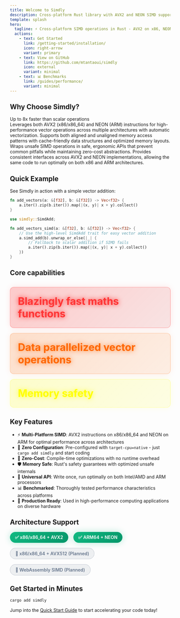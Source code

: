 ```yaml
---
title: Welcome to Simdly
description: Cross-platform Rust library with AVX2 and NEON SIMD support for fast computations.
template: splash
hero:
  tagline: ⚡ Cross-platform SIMD operations in Rust - AVX2 on x86, NEON on ARM
  actions:
    - text: Get Started
      link: /getting-started/installation/
      icon: right-arrow
      variant: primary
    - text: View on GitHub
      link: https://github.com/mtantaoui/simdly
      icon: external
      variant: minimal
    - text: 📊 Benchmarks
      link: /guides/performance/
      variant: minimal
---
```



<div className="parallax-bg-container" style={{position: 'fixed', top: 0, left: 0, width: '100vw', height: '100vh', zIndex: -999, background: 'linear-gradient(135deg, #000000 0%, #0a0a1a 25%, #001122 50%, #000815 75%, #000000 100%)', opacity: 1}}>
  <div className="parallax-bg-layer" id="parallax-layer-1" style={{position: 'absolute', top: '-10%', left: '-10%', width: '120vw', height: '120vh', backgroundImage: 'url("https://images.pexels.com/photos/2150/sky-space-dark-galaxy.jpg?auto=compress&cs=tinysrgb&w=1920&h=1080")', backgroundSize: 'cover', backgroundPosition: 'center center', backgroundRepeat: 'no-repeat'}}></div>
  <div className="parallax-bg-layer" id="parallax-layer-2" style={{position: 'absolute', top: '-10%', left: '-10%', width: '120vw', height: '120vh', backgroundSize: 'cover', backgroundPosition: 'center center', backgroundRepeat: 'no-repeat', opacity: 0.8}}></div>
</div>

<div class="hero-content-wrapper">

## Why Choose Simdly?

<div class="performance-badge">
  Up to 8x faster than scalar operations
</div>

<CardGrid stagger>
	<Card title="🚀 Cross-Platform SIMD" icon="rocket">
		Leverages both AVX2 (x86/x86_64) and NEON (ARM) instructions for high-performance vector operations across multiple architectures with automatic vectorization.
	</Card>
	<Card title="🧠 Memory Efficient" icon="setting">
		Supports both aligned and unaligned memory access patterns with cache-friendly data structures and optimized memory layouts.
	</Card>
	<Card title="🛡️ Safe Abstractions" icon="approve-check">
		Wraps unsafe SIMD operations in safe, ergonomic APIs that prevent common pitfalls while maintaining zero-cost abstractions.
	</Card>
	<Card title="🔧 Universal API" icon="puzzle">
		Provides consistent interfaces across AVX2 and NEON implementations, allowing the same code to run optimally on both x86 and ARM architectures.
	</Card>
</CardGrid>

## Quick Example

See Simdly in action with a simple vector addition:

<Tabs>
<TabItem label="Scalar (Slow)">

```rust
fn add_vectors(a: &[f32], b: &[f32]) -> Vec<f32> {
    a.iter().zip(b.iter()).map(|(x, y)| x + y).collect()
}
```

</TabItem>
<TabItem label="SIMD (Fast)">

```rust
use simdly::SimdAdd;

fn add_vectors_simd(a: &[f32], b: &[f32]) -> Vec<f32> {
    // Use the high-level SimdAdd trait for easy vector addition
    a.simd_add(b).unwrap_or_else(|_| {
        // Fallback to scalar addition if SIMD fails
        a.iter().zip(b.iter()).map(|(x, y)| x + y).collect()
    })
}
```

</TabItem>
</Tabs>

## Core capabilities

<div class="parallax-container" style="display: grid; grid-template-columns: repeat(auto-fit, minmax(250px, 1fr)); gap: 1rem; margin: 2rem 0;">
  <div class="parallax-layer parallax-bg-slow" style="background: linear-gradient(135deg, rgba(255, 0, 0, 0.2), rgba(204, 0, 0, 0.1)); padding: 1.5rem; border-radius: 12px; border: 1px solid rgba(255, 0, 0, 0.3); box-shadow: 0 0 20px rgba(255, 0, 0, 0.1); position: relative;">
    <div style="font-size: 2rem; font-weight: bold; color: #ff3333; text-shadow: 0 0 15px rgba(255, 0, 0, 0.8);">
    Blazingly fast maths functions
    </div>
  </div>
  
  <div class="parallax-layer parallax-bg-medium" style="background: linear-gradient(135deg, rgba(255, 102, 0, 0.2), rgba(255, 102, 0, 0.1)); padding: 1.5rem; border-radius: 12px; border: 1px solid rgba(255, 102, 0, 0.3); box-shadow: 0 0 20px rgba(255, 102, 0, 0.1); position: relative;">
    <div style="font-size: 2rem; font-weight: bold; color: #ff6600; text-shadow: 0 0 15px rgba(255, 102, 0, 0.8);">
    Data parallelized vector operations
    </div>
  </div>
  
  <div class="parallax-layer parallax-bg-fast" style="background: linear-gradient(135deg, rgba(255, 255, 0, 0.2), rgba(255, 255, 0, 0.1)); padding: 1.5rem; border-radius: 12px; border: 1px solid rgba(255, 255, 0, 0.3); box-shadow: 0 0 20px rgba(255, 255, 0, 0.1); position: relative;">
    <div style="font-size: 2rem; font-weight: bold; color: #ffff00; text-shadow: 0 0 15px rgba(255, 255, 0, 0.8);">
    Memory safety
    </div>
    
  </div>
</div>

## Key Features

- ⚡ **Multi-Platform SIMD**: AVX2 instructions on x86/x86_64 and NEON on ARM for optimal performance across architectures
- 🔧 **Zero Configuration**: Pre-configured with `target-cpu=native` - just `cargo add simdly` and start coding
- 🚀 **Zero-Cost**: Compile-time optimizations with no runtime overhead
- 🛡️ **Memory Safe**: Rust's safety guarantees with optimized unsafe internals
- 🔧 **Universal API**: Write once, run optimally on both Intel/AMD and ARM processors
- 📊 **Benchmarked**: Thoroughly tested performance characteristics across platforms
- 🎯 **Production Ready**: Used in high-performance computing applications on diverse hardware

## Architecture Support

<div style="display: flex; gap: 1rem; margin: 1rem 0; flex-wrap: wrap;">
  <span style="background: linear-gradient(135deg, #10b981, #059669); color: white; padding: 0.5rem 1rem; border-radius: 9999px; font-weight: 600; box-shadow: 0 0 20px rgba(16, 185, 129, 0.3);">✅ x86/x86_64 + AVX2</span>
  <span style="background: linear-gradient(135deg, #10b981, #059669); color: white; padding: 0.5rem 1rem; border-radius: 9999px; font-weight: 600; box-shadow: 0 0 20px rgba(16, 185, 129, 0.3);">✅ ARM64 + NEON</span>
  <span style="background: rgba(100, 116, 139, 0.1); color: #64748b; padding: 0.5rem 1rem; border-radius: 9999px; font-weight: 600; border: 1px solid rgba(100, 116, 139, 0.3);">🚧 x86/x86_64 + AVX512 (Planned)</span>
  <span style="background: rgba(100, 116, 139, 0.1); color: #64748b; padding: 0.5rem 1rem; border-radius: 9999px; font-weight: 600; border: 1px solid rgba(100, 116, 139, 0.3);">🚧 WebAssembly SIMD (Planned)</span>
</div>

## Get Started in Minutes

```bash
cargo add simdly
```

Jump into the [Quick Start Guide](/getting-started/quick-start/) to start accelerating your code today!

</div>

<ParallaxScript />
